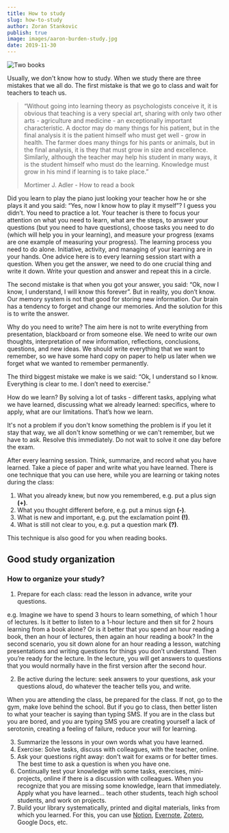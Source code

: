 ```yaml
---
title: How to study
slug: how-to-study
author: Zoran Stankovic
publish: true
image: images/aaron-burden-study.jpg
date: 2019-11-30
---
```


![Two books](images/aaron-burden-study.jpg)

Usually, we don't know how to study. When we study there are three mistakes that we all do.
The first mistake is that we go to class and wait for teachers to teach us.

> “Without going into learning theory as psychologists conceive it, it is obvious that teaching is a very special art, sharing with only two other arts - agriculture and medicine - an exceptionally important characteristic. A doctor may do many things for his patient, but in the final analysis it is the patient himself who must get well - grow in health. The farmer does many things for his pants or animals, but in the final analysis, it is they that must grow in size and excellence. Similarly, although the teacher may help his student in many ways, it is the student himself who must do the learning. Knowledge must grow in his mind if learning is to take place.”
>
> Mortimer J. Adler - How to read a book

Did you learn to play the piano just looking your teacher how he or she plays it and you said: “Yes, now I know how to play it myself”? I guess you didn’t. You need to practice a lot. Your teacher is there to focus your attention on what you need to learn, what are the steps, to answer your questions (but you need to have questions), choose tasks you need to do (which will help you in your learning), and measure your progress (exams are one example of measuring your progress). The learning process you need to do alone. Initiative, activity, and managing of your learning are in your hands. One advice here is to every learning session start with a question. When you get the answer, we need to do one crucial thing and write it down. Write your question and answer and repeat this in a circle.

The second mistake is that when you got your answer, you said: “Ok, now I know, I understand, I will know this forever”. But in reality, you don’t know. Our memory system is not that good for storing new information. Our brain has a tendency to forget and change our memories. And the solution for this is to write the answer.

Why do you need to write? The aim here is not to write everything from presentation, blackboard or from someone else. We need to write our own thoughts, interpretation of new information, reflections, conclusions, questions, and new ideas. We should write everything that we want to remember, so we have some hard copy on paper to help us later when we forget what we wanted to remember permanently.

The third biggest mistake we make is we said: “Ok, I understand so I know. Everything is clear to me. I don’t need to exercise.”

How do we learn? By solving a lot of tasks - different tasks, applying what we have learned, discussing what we already learned: specifics, where to apply, what are our limitations. That’s how we learn.

It's not a problem if you don't know something the problem is if you let it stay that way, we all don't know something or we can't remember, but we have to ask. Resolve this immediately. Do not wait to solve it one day before the exam.

After every learning session. Think, summarize, and record what you have learned. Take a piece of paper and write what you have learned. There is one technique that you can use here, while you are learning or taking notes during the class:

1. What you already knew, but now you remembered, e.g. put a plus sign **(+)**.
2. What you thought different before, e.g. put a minus sign **(-)**.
3. What is new and important, e.g. put the exclamation point **(!)**.
4. What is still not clear to you, e.g. put a question mark **(?)**.

This technique is also good for you when reading books.

## Good study organization

### How to organize your study?

1. Prepare for each class: read the lesson in advance, write your questions.

e.g. Imagine we have to spend 3 hours to learn something, of which 1 hour of lectures. Is it better to listen to a 1-hour lecture and then sit for 2 hours learning from a book alone? Or is it better that you spend an hour reading a book, then an hour of lectures, then again an hour reading a book? In the second scenario, you sit down alone for an hour reading a lesson, watching presentations and writing questions for things you don’t understand. Then you’re ready for the lecture. In the lecture, you will get answers to questions that you would normally have in the first version after the second hour.

2. Be active during the lecture: seek answers to your questions, ask your questions aloud, do whatever the teacher tells you, and write.

When you are attending the class, be prepared for the class. If not, go to the gym, make love behind the school. But if you go to class, then better listen to what your teacher is saying than typing SMS. If you are in the class but you are bored, and you are typing SMS you are creating yourself a lack of serotonin, creating a feeling of failure, reduce your will for learning.

3. Summarize the lessons in your own words what you have learned.
4. Exercise: Solve tasks, discuss with colleagues, with the teacher, online.
5. Ask your questions right away: don't wait for exams or for better times. The best time to ask a question is when you have one.
6. Continually test your knowledge with some tasks, exercises, mini-projects, online if there is a discussion with colleagues. When you recognize that you are missing some knowledge, learn that immediately. Apply what you have learned… teach other students, teach high school students, and work on projects.
7. Build your library systematically, printed and digital materials, links from which you learned. For this, you can use [Notion](https://www.notion.so/Get-Started-e094db305f524d0282549db5a0dea4f2), [Evernote](https://evernote.com/), [Zotero](https://www.zotero.org/), Google Docs, etc.
